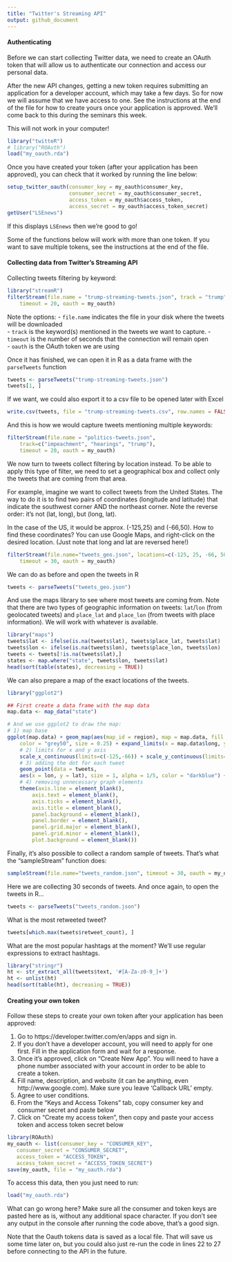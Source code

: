 ```yaml
---
title: "Twitter's Streaming API"
output: github_document
---
```


#### Authenticating

Before we can start collecting Twitter data, we need to create an OAuth token that will allow us to authenticate our connection and access our personal data.

After the new API changes, getting a new token requires submitting an application for a developer account, which may take a few days. So for now we will assume that we have access to one. See the instructions at the end of the file for how to create yours once your application is approved. We'll come back to this during the seminars this week.

This will not work in your computer!

```r
library("twitteR")
# library("ROAuth")
load("my_oauth.rda")
```

Once you have created your token (after your application has been approved), you can check that it worked by running the line below:

```r
setup_twitter_oauth(consumer_key = my_oauth$consumer_key,
                    consumer_secret = my_oauth$consumer_secret,
                    access_token = my_oauth$access_token,
                    access_secret = my_oauth$access_token_secret)
getUser("LSEnews")
```

If this displays `LSEnews` then we're good to go!

Some of the functions below will work with more than one token. If you want to save multiple tokens, see the instructions at the end of the file.

#### Collecting data from Twitter's Streaming API

Collecting tweets filtering by keyword:

```r
library("streamR")
filterStream(file.name = "trump-streaming-tweets.json", track = "trump", 
    timeout = 20, oauth = my_oauth)
```

Note the options:
- `file.name` indicates the file in your disk where the tweets will be downloaded  
- `track` is the keyword(s) mentioned in the tweets we want to capture.
- `timeout` is the number of seconds that the connection will remain open  
- `oauth` is the OAuth token we are using

Once it has finished, we can open it in R as a data frame with the `parseTweets` function
```r
tweets <- parseTweets("trump-streaming-tweets.json")
tweets[1, ]
```

If we want, we could also export it to a csv file to be opened later with Excel
```r
write.csv(tweets, file = "trump-streaming-tweets.csv", row.names = FALSE)
```

And this is how we would capture tweets mentioning multiple keywords:
```r
filterStream(file.name = "politics-tweets.json", 
	track=c("impeachment", "hearings", "trump"),
    timeout = 20, oauth = my_oauth)
```

We now turn to tweets collect filtering by location instead. To be able to apply this type of filter, we need to set a geographical box and collect only the tweets that are coming from that area.

For example, imagine we want to collect tweets from the United States. The way to do it is to find two pairs of coordinates (longitude and latitude) that indicate the southwest corner AND the northeast corner. Note the reverse order: it's not (lat, long), but (long, lat).

In the case of the US, it would be approx. (-125,25) and (-66,50). How to find these coordinates? You can use Google Maps, and right-click on the desired location. (Just note that long and lat are reversed here!)

```r
filterStream(file.name="tweets_geo.json", locations=c(-125, 25, -66, 50), 
    timeout = 30, oauth = my_oauth)
```

We can do as before and open the tweets in R
```r
tweets <- parseTweets("tweets_geo.json")
```

And use the maps library to see where most tweets are coming from. Note that there are two types of geographic information on tweets: `lat`/`lon` (from geolocated tweets) and `place_lat` and `place_lon` (from tweets with place information). We will work with whatever is available.

```r
library("maps")
tweets$lat <- ifelse(is.na(tweets$lat), tweets$place_lat, tweets$lat)
tweets$lon <- ifelse(is.na(tweets$lon), tweets$place_lon, tweets$lon)
tweets <- tweets[!is.na(tweets$lat),]
states <- map.where("state", tweets$lon, tweets$lat)
head(sort(table(states), decreasing = TRUE))
```

We can also prepare a map of the exact locations of the tweets.

```r
library("ggplot2")

## First create a data frame with the map data 
map.data <- map_data("state")

# And we use ggplot2 to draw the map:
# 1) map base
ggplot(map.data) + geom_map(aes(map_id = region), map = map.data, fill = "grey90", 
    color = "grey50", size = 0.25) + expand_limits(x = map.data$long, y = map.data$lat) + 
    # 2) limits for x and y axis
    scale_x_continuous(limits=c(-125,-66)) + scale_y_continuous(limits=c(25,50)) +
    # 3) adding the dot for each tweet
    geom_point(data = tweets, 
    aes(x = lon, y = lat), size = 1, alpha = 1/5, color = "darkblue") +
    # 4) removing unnecessary graph elements
    theme(axis.line = element_blank(), 
    	axis.text = element_blank(), 
    	axis.ticks = element_blank(), 
        axis.title = element_blank(), 
        panel.background = element_blank(), 
        panel.border = element_blank(), 
        panel.grid.major = element_blank(), 
        panel.grid.minor = element_blank(), 
        plot.background = element_blank()) 
```

Finally, it's also possible to collect a random sample of tweets. That's what the "sampleStream" function does:

```r
sampleStream(file.name="tweets_random.json", timeout = 30, oauth = my_oauth)
```

Here we are collecting 30 seconds of tweets. And once again, to open the tweets in R...
```r
tweets <- parseTweets("tweets_random.json")
```

What is the most retweeted tweet?
```r
tweets[which.max(tweets$retweet_count), ]
```

What are the most popular hashtags at the moment? We'll use regular expressions to extract hashtags.
```r
library("stringr")
ht <- str_extract_all(tweets$text, '#[A-Za-z0-9_]+')
ht <- unlist(ht)
head(sort(table(ht), decreasing = TRUE))
```

#### Creating your own token

Follow these steps to create your own token after your application has been approved:

1. Go to https://developer.twitter.com/en/apps and sign in.  
2. If you don't have a developer account, you will need to apply for one first. Fill in the application form and wait for a response.
3. Once it's approved, click on "Create New App". You will need to have a phone number associated with your account in order to be able to create a token.  
4. Fill name, description, and website (it can be anything, even http://www.google.com). Make sure you leave 'Callback URL' empty.
5. Agree to user conditions.  
6. From the "Keys and Access Tokens" tab, copy consumer key and consumer secret and paste below
7. Click on "Create my access token", then copy and paste your access token and access token secret below

```r
library(ROAuth)
my_oauth <- list(consumer_key = "CONSUMER_KEY",
   consumer_secret = "CONSUMER_SECRET",
   access_token = "ACCESS_TOKEN",
   access_token_secret = "ACCESS_TOKEN_SECRET")
save(my_oauth, file = "my_oauth.rda")
```

To access this data, then you just need to run:
```r
load("my_oauth.rda")
```

What can go wrong here? Make sure all the consumer and token keys are pasted here as is, without any additional space character. If you don't see any output in the console after running the code above, that's a good sign.

Note that the Oauth tokens data is saved as a local file.  That will save us some time later on, but you could also just re-run the code in lines 22 to 27 before connecting to the API in the future.
